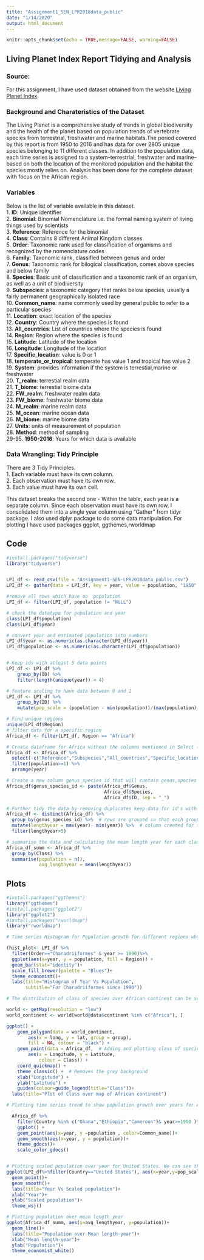 ---
title: "Assignment1_SEN_LPR2018data_public"
date: "1/14/2020"
output: html_document
---

```{r setup, include=FALSE}
knitr::opts_chunk$set(echo = TRUE,message=FALSE, warning=FALSE)

```

## Living Planet Index Report Tidying and Analysis
### Source: 
For this assignment, I have used dataset obtained from the website [Living Planet Index](http://www.livingplanetindex.org/projects?main_page_project=LivingPlanetReport&home_flag=1). 

### Background and Charateristics of the Dataset
The Living Planet is a comprehensive study of trends in global biodiversity and the health of the planet based on population trends of vertebrate species from terrestrial, freshwater and marine habitats.The period covered by this report is from 1950 to 2016 and has data for over 2805 unique species belonging to  11 different classes. In addition to the population data, each time series is assigned to a system–terrestrial, freshwater and marine–based on both the location of the monitored population and the habitat the species mostly relies on. Analysis has been done for the complete dataset with focus on the African region.

### Variables
Below is the list of variable available in this dataset.  
1. **ID**:	Unique identifier  
2. **Binomial**:	Binomial Nomenclature i.e. the formal naming system of living things used by scientists  
3. **Reference**:	Reference for the binomial  
4. **Class**:	Contains 8 different Animal Kingdom classes  
5. **Order**:	Taxonomic rank used for classification of organisms and recognized by the nomenclature codes  
6. **Family**: Taxonomic rank, classified between genus and order  
7. **Genus**: 	Taxonomic rank for bilogical classification, comes above species and below family  
8. **Species**:	Basic unit of classification and a taxonomic rank of an organism, as well as a unit of biodiversity  
9. **Subspecies**:	a taxonomic category that ranks below species, usually a fairly permanent geographically isolated race  
10. **Common_name**:	name commonly used by general public to refer to a particular species  
11. **Location**:	exact location of the species  
12. **Country**:	Country where the species is found  
13. **All_countries**:	List of countries where the species is found  
14. **Region**:	Region where the species is found  
15. **Latitude**:	Latitude of the location  
16. **Longitude**:	Longitude of the location  
17. **Specific_location**:	value is 0 or 1  
18. **temperate_or_tropical**:	temperate has value 1 and tropical has value 2  
19. **System**:	provides information if the system is terrestial,marine or freshwater  
20. **T_realm**:	terrestial realm data  
21. **T_biome**:	terrestial biome data  
22. **FW_realm**:	freshwater realm data  
23. **FW_biome**:	freshwater biome data  
24. **M_realm**:	marine realm data  
25. **M_ocean**:	marine ocean data  
26. **M_biome**:	marine biome data  
27. **Units**:	units of measurement of population  
28. **Method**:	method of sampling  
29-95. **1950-2016**:	Years for which data is available  

### Data Wrangling: Tidy Principle
There are 3 Tidy Principles.  
1. Each variable must have its own column.  
2. Each observation must have its own row.  
3. Each value must have its own cell.    

This dataset breaks the second one - Within the table, each year is a separate column. Since each observation must have its own row, I consolidated them into a single year column using "Gather" from tidyr package. I also used dplyr package to do some data manipulation. For plotting I have used packages ggplot, ggthemes,rworldmap 

## Code  

```{r cars}
#install.packages("tidyverse")
library("tidyverse")


LPI_df <- read_csv(file = "Assignment1-SEN-LPR2018data_public.csv")
LPI_df <- gather(data = LPI_df, key = year, value = population, "1950":"2016")

#remove all rows which have no  population
LPI_df <- filter(LPI_df, population != "NULL")

# check the datatype for population and year
class(LPI_df$population)
class(LPI_df$year)

# convert year and estimated population into numbers
LPI_df$year <- as.numeric(as.character(LPI_df$year))
LPI_df$population <- as.numeric(as.character(LPI_df$population))


# Keep ids with atleast 5 data points 
LPI_df <- LPI_df %>% 
	group_by(ID) %>% 
	filter(length(unique(year)) > 4)

# feature scaling to have data between 0 and 1
LPI_df <- LPI_df %>% 
	group_by(ID) %>% 
	mutate(pop_scale = (population - min(population))/(max(population)-min(population)))

# Find unique regions
unique(LPI_df$Region)
# filter data for a specific region
Africa_df <- filter(LPI_df, Region == "Africa")

# Create dataframe for Africa without the columns mentioned in Select list
Africa_df <- Africa_df %>%
  select(-c("Reference","Subspecies","All_countries","Specific_location","Units","Method"))%>%
  filter(population>=1) %>%
  arrange(year)

# Create a new column genus_species_id that will contain genus,species and id to give unique species information
Africa_df$genus_species_id <- paste(Africa_df$Genus, 
                                    Africa_df$Species, 
                                    Africa_df$ID, sep = "_")

# Further tidy the data by removing duplicates keep data for id's with atleast lengthyear greater than 5
Africa_df <- distinct(Africa_df) %>%
  group_by(genus_species_id) %>%  # rows are grouped so that each group is one population
  mutate(lengthyear = max(year)- min(year)) %>%  # column created for the first and most recent years that data was collected
  filter(lengthyear>5)

# summarise the data and calculating the mean length year for each class of species
Africa_df_summ <- Africa_df %>%
  group_by(Class) %>%
  summarise(population = n(), 
            avg_lengthyear = mean(lengthyear))


```

## Plots


```{r pressure, message=FALSE, warning=FALSE}
#install.packages("ggthemes")
library("ggthemes")
#install.packages("ggplot2")
library("ggplot2")
#install.packages("rworldmap")
library("rworldmap")

# Time series Histogram for Population growth for different regions where Order is Charadriiformes and year is greater than 1990. We can see most species of order Charadriiformes were available in Europe but the numbers have declines since 2000 to almost null in present day.

(hist_plot<- LPI_df %>% 
  filter(Order=="Charadriiformes" & year >= 1990)%>%
  ggplot(aes(x=year, y = population, fill = Region)) + 
  geom_bar(stat="identity")+
  scale_fill_brewer(palette = "Blues")+
  theme_economist()+
  labs(title="Histogram of Year Vs Population", 
       subtitle="For Charadriiformes since 1990"))

# The distribution of class of species over African continent can be seen on the map below 

world <- getMap(resolution = "low")
world_continent <- world[world@data$continent %in% c("Africa"), ]

ggplot() +
	geom_polygon(data = world_continent, 
		aes(x = long, y = lat, group = group),
		fill = NA, colour = "black") + 
	geom_point(data = Africa_df,  # Adding and plotting class of species data
		aes(x = Longitude, y = Latitude, 
			colour = Class)) +
	coord_quickmap() + 
	theme_classic() +  # Removes the grey background
	xlab("Longitude") +
	ylab("Latitude") + 
	guides(colour=guide_legend(title="Class"))+
  labs(title="Plot of Class over map of African continent")

# Plotting time series trend to show population growth over years for Africa Region specifically in Ghana, Ethiopia and Cameroon from year 1990. We can see a steady increase of population these countries

  Africa_df %>% 
    filter(Country %in% c("Ghana","Ethiopia","Cameroon")& year>=1990 )%>% 
    ggplot() + 
    geom_point(aes(x=year, y =population , color=Common_name))+
    geom_smooth(aes(x=year, y = population))+
    theme_gdocs()+
    scale_color_gdocs()


# Plotting scaled population over year for United States. We can see that the there was an huge decline after the 1970s but the number is slowly improving post 2000
ggplot(LPI_df%>%filter(Country=="United States"), aes(x=year,y=pop_scale))+
  geom_point()+
  geom_smooth()+
  labs(title="Year Vs Scaled population")+
  xlab("Year")+
  ylab("Scaled population")+
  theme_wsj()

# Plotting population over mean length year
ggplot(Africa_df_summ, aes(x=avg_lengthyear, y=population))+
  geom_line()+
  labs(title="Population over Mean length-year")+
  xlab("Mean length-year")+
  ylab("Population")+
  theme_economist_white()
    

```


